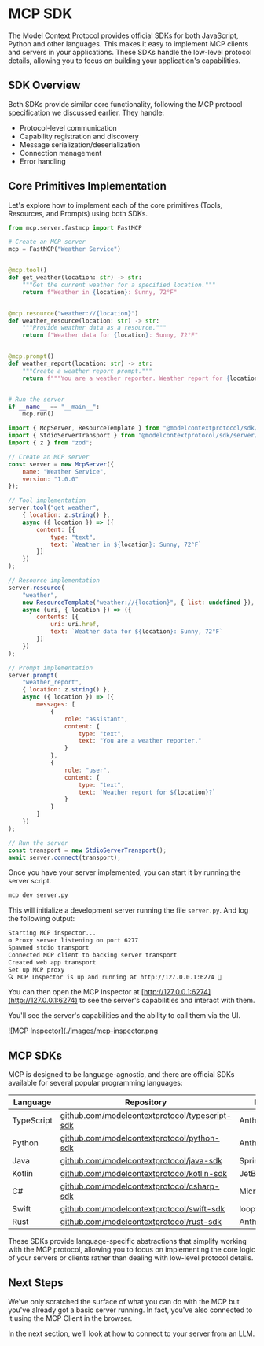# MCP SDK

The Model Context Protocol provides official SDKs for both JavaScript, Python and other languages. This makes it easy to implement MCP clients and servers in your applications. These SDKs handle the low-level protocol details, allowing you to focus on building your application's capabilities.

## SDK Overview

Both SDKs provide similar core functionality, following the MCP protocol specification we discussed earlier. They handle:

- Protocol-level communication
- Capability registration and discovery
- Message serialization/deserialization
- Connection management
- Error handling

## Core Primitives Implementation

Let's explore how to implement each of the core primitives (Tools, Resources, and Prompts) using both SDKs.

<hfoptions id="server-implementation">
<hfoption id="python">

<Youtube id="exzrb5QNUis" />

```python
from mcp.server.fastmcp import FastMCP

# Create an MCP server
mcp = FastMCP("Weather Service")


@mcp.tool()
def get_weather(location: str) -> str:
    """Get the current weather for a specified location."""
    return f"Weather in {location}: Sunny, 72°F"


@mcp.resource("weather://{location}")
def weather_resource(location: str) -> str:
    """Provide weather data as a resource."""
    return f"Weather data for {location}: Sunny, 72°F"


@mcp.prompt()
def weather_report(location: str) -> str:
    """Create a weather report prompt."""
    return f"""You are a weather reporter. Weather report for {location}?"""


# Run the server
if __name__ == "__main__":
    mcp.run()

```

</hfoption>
<hfoption id="javascript">

```javascript
import { McpServer, ResourceTemplate } from "@modelcontextprotocol/sdk/server/mcp.js";
import { StdioServerTransport } from "@modelcontextprotocol/sdk/server/stdio.js";
import { z } from "zod";

// Create an MCP server
const server = new McpServer({
    name: "Weather Service",
    version: "1.0.0"
});

// Tool implementation
server.tool("get_weather",
    { location: z.string() },
    async ({ location }) => ({
        content: [{
            type: "text",
            text: `Weather in ${location}: Sunny, 72°F`
        }]
    })
);

// Resource implementation
server.resource(
    "weather",
    new ResourceTemplate("weather://{location}", { list: undefined }),
    async (uri, { location }) => ({
        contents: [{
            uri: uri.href,
            text: `Weather data for ${location}: Sunny, 72°F`
        }]
    })
);

// Prompt implementation
server.prompt(
    "weather_report",
    { location: z.string() },
    async ({ location }) => ({
        messages: [
            {
                role: "assistant",
                content: {
                    type: "text",
                    text: "You are a weather reporter."
                }
            },
            {
                role: "user",
                content: {
                    type: "text",
                    text: `Weather report for ${location}?`
                }
            }
        ]
    })
);

// Run the server
const transport = new StdioServerTransport();
await server.connect(transport);
```

</hfoption>
</hfoptions>

Once you have your server implemented, you can start it by running the server script.

```bash
mcp dev server.py
```

This will initialize a development server running the file `server.py`. And log the following output:

```bash
Starting MCP inspector...
⚙️ Proxy server listening on port 6277
Spawned stdio transport
Connected MCP client to backing server transport
Created web app transport
Set up MCP proxy
🔍 MCP Inspector is up and running at http://127.0.0.1:6274 🚀
```

You can then open the MCP Inspector at [http://127.0.0.1:6274](http://127.0.0.1:6274) to see the server's capabilities and interact with them.

You'll see the server's capabilities and the ability to call them via the UI.

![MCP Inspector]([./images/mcp-inspector.png](https://huggingface.co/datasets/mcp-course/images/resolve/main/unit1/6.png)

## MCP SDKs

MCP is designed to be language-agnostic, and there are official SDKs available for several popular programming languages:

| Language | Repository | Maintainer(s) | Status |
|----------|------------|---------------|--------|
| TypeScript | [github.com/modelcontextprotocol/typescript-sdk](https://github.com/modelcontextprotocol/typescript-sdk) | Anthropic | Active |
| Python | [github.com/modelcontextprotocol/python-sdk](https://github.com/modelcontextprotocol/python-sdk) | Anthropic | Active |
| Java | [github.com/modelcontextprotocol/java-sdk](https://github.com/modelcontextprotocol/java-sdk) | Spring AI (VMware) | Active |
| Kotlin | [github.com/modelcontextprotocol/kotlin-sdk](https://github.com/modelcontextprotocol/kotlin-sdk) | JetBrains | Active |
| C# | [github.com/modelcontextprotocol/csharp-sdk](https://github.com/modelcontextprotocol/csharp-sdk) | Microsoft | Active (Preview) |
| Swift | [github.com/modelcontextprotocol/swift-sdk](https://github.com/modelcontextprotocol/swift-sdk) | loopwork-ai | Active |
| Rust | [github.com/modelcontextprotocol/rust-sdk](https://github.com/modelcontextprotocol/rust-sdk) | Anthropic/Community | Active |

These SDKs provide language-specific abstractions that simplify working with the MCP protocol, allowing you to focus on implementing the core logic of your servers or clients rather than dealing with low-level protocol details.

## Next Steps

We've only scratched the surface of what you can do with the MCP but you've already got a basic server running. In fact, you've also connected to it using the MCP Client in the browser.

In the next section, we'll look at how to connect to your server from an LLM.
